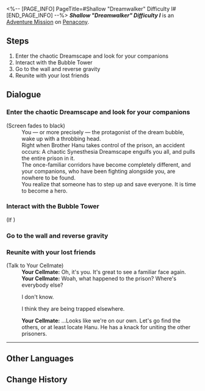 <%-- [PAGE_INFO]
PageTitle=#Shallow "Dreamwalker" Difficulty I#
[END_PAGE_INFO] --%>
{{Stub|Dialogue.}}
{{Mission Infobox
|id            = 8020221
|title         = 
|image         = <!--Mission Shallow "Dreamwalker" Difficulty I.png-->
|type          = Adventure
|event_name    = 
|chapter       = 
|requirements  = {{subst:void|<!--Unknown: {"Type":"Manual"}-->}}
|summary       = <!--official mission summary from Fate's Atlas-->
|characters    = Trailblazer; Your Cellmate
|startLocation = [[Penacony]] - [[Shallow "Dreamwalker" Difficulty I]]
|world         = Penacony
|area          = Shallow "Dreamwalker" Difficulty I
|prev          = 
|next          = 
|rewards       = 
}}
'''''Shallow "Dreamwalker" Difficulty I''''' is an [[Adventure Mission]] on [[Penacony]].

==Steps==
# Enter the chaotic Dreamscape and look for your companions
# Interact with the Bubble Tower
# Go to the wall and reverse gravity
# Reunite with your lost friends

<!--
==Gameplay Notes==

--><!--
==Trial Character==

-->
==Dialogue==
{{Stub Dialogue}}

===Enter the chaotic Dreamscape and look for your companions{{subst:void|<!--802022101-->}}===
{{Mission Description|type=adventure|location=Shallow "Dreamwalker" Difficulty I|The chaotic Dreamscape has swept away your companions. You have to delve into the dream to reunite with your lost companions.}}
{{Dialogue Start}}
;(Screen fades to black)
:You &mdash; or more precisely &mdash; the protagonist of the dream bubble, wake up with a throbbing head.
:Right when Brother Hanu takes control of the prison, an accident occurs: A chaotic Synesthesia Dreamscape engulfs you all, and pulls the entire prison in it.
:The once-familiar corridors have become completely different, and your companions, who have been fighting alongside you, are nowhere to be found.
:You realize that someone has to step up and save everyone. It is time to become a hero.
{{Dialogue End}}

===Interact with the Bubble Tower{{subst:void|<!--802022104-->}}===
{{Mission Description|type=adventure|location=Shallow "Dreamwalker" Difficulty I|update|It's said that certain types of SoulGlad can reverse gravity in the dream... but it could be that the dream bubble producers needed to package their gameplay with some in-game lore.<br />Anyway, use its power to walk on walls.}}
{{Dialogue Start}}
;(If {{cx}}{{subst:void|<!--{"$type":"RPG.GameCore.ByCheckFloorCustomBool","Name":{"Value":"First_Charger_Interacted"},"TaskEnabled":true,"IsClientOnly":true}-->}})
{{Dialogue End}}

===Go to the wall and reverse gravity{{subst:void|<!--802022105-->}}===
{{Dialogue Start}}
{{Dialogue End}}

===Reunite with your lost friends{{subst:void|<!--802022103-->}}===
{{Mission Description|type=adventure|location=Shallow "Dreamwalker" Difficulty I|update|The chaotic Dreamscape has swept away your companions. You have to delve into the dream to reunite with your lost companions.}}
{{Dialogue Start}}

;(Talk to Your Cellmate)
:'''Your Cellmate:''' Oh, it's you. It's great to see a familiar face again.
:'''Your Cellmate:''' Woah, what happened to the prison? Where's everybody else?
:{{DIcon|Arrow}} I don't know.
:{{DIcon|Arrow}} I think they are being trapped elsewhere.
:'''Your Cellmate:''' ...Looks like we're on our own. Let's go find the others, or at least locate Hanu. He has a knack for uniting the other prisoners.
----
{{Dialogue End}}

==Other Languages==
{{Other Languages
|en   = Shallow "Dreamwalker" Difficulty I
|zhs  = 浅层「梦客漫步」难度I
|zht  = 淺層「夢客漫步」難度I
|ja   = 表層夢境「ドリームウォーク」難易度I
|ko   = 얕은 층 「꿈꾸는 자의 산책」 난이도 I
|es   = Sonambulismo superficial, dificultad&nbsp;I
|fr   = Surface&nbsp;: «&nbsp;Marche-rêve&nbsp;» difficulté&nbsp;I
|ru   = Верхний мир: Сновидец I
|th   = "ย่างก้าวของคนช่างฝัน" ชั้นตื้น ระดับความยาก I
|vi   = "Khách Mộng Dạo Bước" Tầng Cạn - Độ Khó I
|de   = Seicht „Traumwandler“ Schwierigkeitsgrad I
|id   = "Pejalan Mimpi" yang Dangkal: Tingkat Kesulitan I
|pt   = "Caminhante dos Sonhos" Raso Dificuldade I
}}

==Change History==
{{Change History|2.0}}
